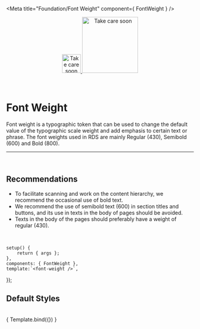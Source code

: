 
<Meta title="Foundation/Font Weight" component={ FontWeight } />

<div align="center" style={{display: 'flex'}}>
    <a href="https://rahulaher.netlify.app">
        <img src="../../../public/img/logo/glyph-black-colored.svg" alt="Take care soon" width="50" />
        <img src="../../../public/img/logo/word-black-colored.svg" alt="Take care soon" width="150" />
    </a>
</div>

<br />
<br />

# Font Weight

Font weight is a typographic token that can be used to change the 
default value of the typographic scale weight and add emphasis to 
certain text or phrase. The font weights used in RDS are mainly 
Regular (430), Semibold (600) and Bold (800).

<hr />
<br />

## Recommendations

- To facilitate scanning and work on the content hierarchy, we recommend the occasional use of bold text.
- We recommend the use of semibold text (600) in section titles and buttons, and its use in texts in the body of pages should be avoided.
- Texts in the body of the pages should preferably have a weight of regular (430).

<br />

	setup() {
		return { args };
	},
	components: { FontWeight },
	template:`<font-weight />`,
});

## Default Styles

<br />

<Story name="Font Weight">
	{ Template.bind({}) }
</Story>
